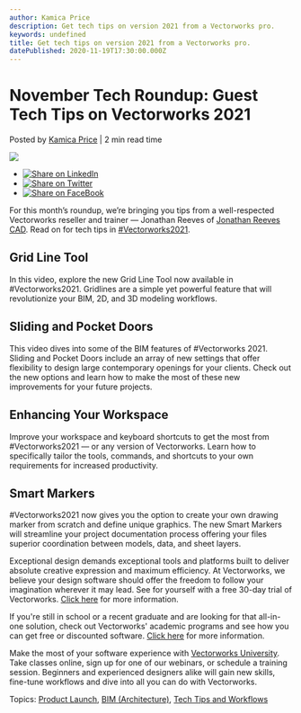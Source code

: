 ```yaml
---
author: Kamica Price
description: Get tech tips on version 2021 from a Vectorworks pro. 
keywords: undefined
title: Get tech tips on version 2021 from a Vectorworks pro.  
datePublished: 2020-11-19T17:30:00.000Z
---
```

  

# November Tech Roundup: Guest Tech Tips on Vectorworks 2021

 Posted by [Kamica Price](https://blog.vectorworks.net/author/kamica-price) | 2 min read time 

![](https://blog.vectorworks.net/hubfs/Blog%20Images/201119_Tech%20Roundup%20/November%20Tech%20Roundup%20Blog%20Image.png) 

* [![Share on LinkedIn](https://2659751.fs1.hubspotusercontent-na1.net/hubfs/2659751/michaelDemo/share-LI.png)](http://www.linkedin.com/shareArticle?mini=true&url=https%3A%2F%2Fblog.vectorworks.net%2Fnovember-tech-roundup-guest-tech-tips-on-vectorworks-2021)
* [![Share on Twitter](https://2659751.fs1.hubspotusercontent-na1.net/hubfs/2659751/michaelDemo/share-TW.png)](https://www.twitter.com/share?text=November%20Tech%20Roundup:%20Guest%20Tech%20Tips%20on%20Vectorworks%202021&url=https%3A%2F%2Fblog.vectorworks.net%2Fnovember-tech-roundup-guest-tech-tips-on-vectorworks-2021&via=PMGTweets)
* [![Share on FaceBook](https://2659751.fs1.hubspotusercontent-na1.net/hubfs/2659751/michaelDemo/share-FB.png)](https://www.facebook.com/sharer/sharer.php?u=https%3A%2F%2Fblog.vectorworks.net%2Fnovember-tech-roundup-guest-tech-tips-on-vectorworks-2021)

For this month’s roundup, we’re bringing you tips from a well-respected Vectorworks reseller and trainer — Jonathan Reeves of [Jonathan Reeves CAD](https://jonathanreeves-cad.co.uk/). Read on for tech tips in [#Vectorworks2021](https://www.vectorworks.net/2021?utm%5Fcampaign=blog&utm%5Fcontent=111920techroundup&utm%5Fmedium=planetvectorworks&utm%5Fsource=intext).

## Grid Line Tool

In this video, explore the new Grid Line Tool now available in #Vectorworks2021\. Gridlines are a simple yet powerful feature that will revolutionize your BIM, 2D, and 3D modeling workflows.

## Sliding and Pocket Doors

This video dives into some of the BIM features of #Vectorworks 2021\. Sliding and Pocket Doors include an array of new settings that offer flexibility to design large contemporary openings for your clients. Check out the new options and learn how to make the most of these new improvements for your future projects.

## Enhancing Your Workspace

Improve your workspace and keyboard shortcuts to get the most from #Vectorworks2021 — or any version of Vectorworks. Learn how to specifically tailor the tools, commands, and shortcuts to your own requirements for increased productivity.

## Smart Markers

#Vectorworks2021 now gives you the option to create your own drawing marker from scratch and define unique graphics. The new Smart Markers will streamline your project documentation process offering your files superior coordination between models, data, and sheet layers.

Exceptional design demands exceptional tools and platforms built to deliver absolute creative expression and maximum efficiency. At Vectorworks, we believe your design software should offer the freedom to follow your imagination wherever it may lead. See for yourself with a free 30-day trial of Vectorworks. [Click here](https://www.vectorworks.net/trial/form) for more information.

If you're still in school or a recent graduate and are looking for that all-in-one solution, check out Vectorworks' academic programs and see how you can get free or discounted software. [Click here](https://www.vectorworks.net/en-US/education) for more information.

Make the most of your software experience with [Vectorworks University](https://university.vectorworks.net/). Take classes online, sign up for one of our webinars, or schedule a training session. Beginners and experienced designers alike will gain new skills, fine-tune workflows and dive into all you can do with Vectorworks. 

 Topics: [Product Launch](https://blog.vectorworks.net/topic/product-launch), [BIM (Architecture)](https://blog.vectorworks.net/topic/bim-architecture), [Tech Tips and Workflows](https://blog.vectorworks.net/topic/tech-tips-and-workflows) 

  